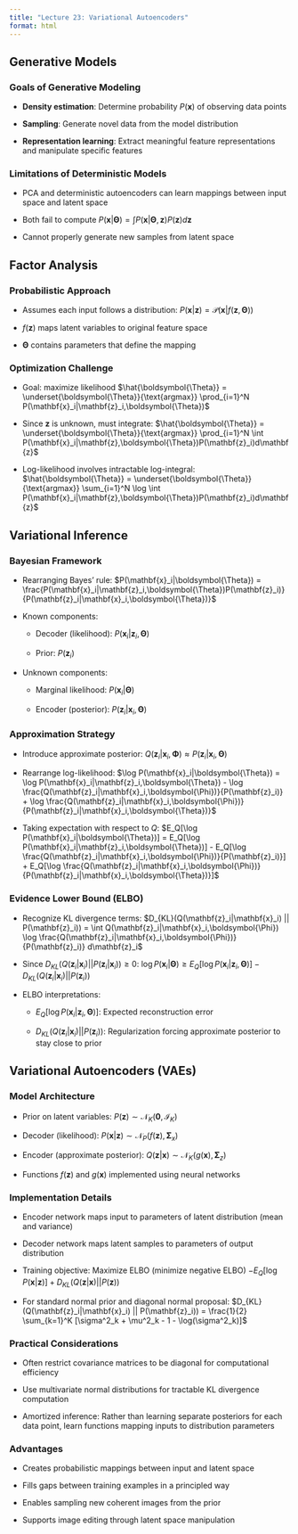 ```yaml
---
title: "Lecture 23: Variational Autoencoders"
format: html
---
```


## Generative Models

### Goals of Generative Modeling

- **Density estimation**: Determine probability $P(\mathbf{x})$ of observing data points

- **Sampling**: Generate novel data from the model distribution

- **Representation learning**: Extract meaningful feature representations and manipulate specific features

### Limitations of Deterministic Models

- PCA and deterministic autoencoders can learn mappings between input space and latent space

- Both fail to compute $P(\mathbf{x}|\boldsymbol{\Theta}) = \int P(\mathbf{x}|\boldsymbol{\Theta}, \mathbf{z})P(\mathbf{z})d\mathbf{z}$

- Cannot properly generate new samples from latent space

## Factor Analysis

### Probabilistic Approach

- Assumes each input follows a distribution: $P(\mathbf{x}|\mathbf{z}) = \mathcal{P}(\mathbf{x}|f(\mathbf{z},\boldsymbol{\Theta}))$

- $f(\mathbf{z})$ maps latent variables to original feature space

- $\boldsymbol{\Theta}$ contains parameters that define the mapping

### Optimization Challenge

- Goal: maximize likelihood $\hat{\boldsymbol{\Theta}} = \underset{\boldsymbol{\Theta}}{\text{argmax}} \prod_{i=1}^N P(\mathbf{x}_i|\mathbf{z}_i,\boldsymbol{\Theta})$

- Since $\mathbf{z}$ is unknown, must integrate: $\hat{\boldsymbol{\Theta}} = \underset{\boldsymbol{\Theta}}{\text{argmax}} \prod_{i=1}^N \int P(\mathbf{x}_i|\mathbf{z},\boldsymbol{\Theta})P(\mathbf{z}_i)d\mathbf{z}$

- Log-likelihood involves intractable log-integral: $\hat{\boldsymbol{\Theta}} = \underset{\boldsymbol{\Theta}}{\text{argmax}} \sum_{i=1}^N \log \int P(\mathbf{x}_i|\mathbf{z},\boldsymbol{\Theta})P(\mathbf{z}_i)d\mathbf{z}$

## Variational Inference

### Bayesian Framework

- Rearranging Bayes' rule: $P(\mathbf{x}_i|\boldsymbol{\Theta}) = \frac{P(\mathbf{x}_i|\mathbf{z}_i,\boldsymbol{\Theta})P(\mathbf{z}_i)}{P(\mathbf{z}_i|\mathbf{x}_i,\boldsymbol{\Theta})}$

- Known components:

  - Decoder (likelihood): $P(\mathbf{x}_i|\mathbf{z}_i,\boldsymbol{\Theta})$

  - Prior: $P(\mathbf{z}_i)$

- Unknown components:

  - Marginal likelihood: $P(\mathbf{x}_i|\boldsymbol{\Theta})$

  - Encoder (posterior): $P(\mathbf{z}_i|\mathbf{x}_i,\boldsymbol{\Theta})$

### Approximation Strategy

- Introduce approximate posterior: $Q(\mathbf{z}_i|\mathbf{x}_i,\boldsymbol{\Phi}) \approx P(\mathbf{z}_i|\mathbf{x}_i,\boldsymbol{\Theta})$

- Rearrange log-likelihood: 
  $\log P(\mathbf{x}_i|\boldsymbol{\Theta}) = \log P(\mathbf{x}_i|\mathbf{z}_i,\boldsymbol{\Theta}) - \log \frac{Q(\mathbf{z}_i|\mathbf{x}_i,\boldsymbol{\Phi})}{P(\mathbf{z}_i)} + \log \frac{Q(\mathbf{z}_i|\mathbf{x}_i,\boldsymbol{\Phi})}{P(\mathbf{z}_i|\mathbf{x}_i,\boldsymbol{\Theta})}$

- Taking expectation with respect to $Q$:
  $E_Q[\log P(\mathbf{x}_i|\boldsymbol{\Theta})] = E_Q[\log P(\mathbf{x}_i|\mathbf{z}_i,\boldsymbol{\Theta})] - E_Q[\log \frac{Q(\mathbf{z}_i|\mathbf{x}_i,\boldsymbol{\Phi})}{P(\mathbf{z}_i)}] + E_Q[\log \frac{Q(\mathbf{z}_i|\mathbf{x}_i,\boldsymbol{\Phi})}{P(\mathbf{z}_i|\mathbf{x}_i,\boldsymbol{\Theta})}]$

### Evidence Lower Bound (ELBO)

- Recognize KL divergence terms: 
  $D_{KL}(Q(\mathbf{z}_i|\mathbf{x}_i) || P(\mathbf{z}_i)) = \int Q(\mathbf{z}_i|\mathbf{x}_i,\boldsymbol{\Phi}) \log \frac{Q(\mathbf{z}_i|\mathbf{x}_i,\boldsymbol{\Phi})}{P(\mathbf{z}_i)} d\mathbf{z}_i$

- Since $D_{KL}(Q(\mathbf{z}_i|\mathbf{x}_i) || P(\mathbf{z}_i|\mathbf{x}_i)) \geq 0$:
  $\log P(\mathbf{x}_i|\boldsymbol{\Theta}) \geq E_Q[\log P(\mathbf{x}_i|\mathbf{z}_i,\boldsymbol{\Theta})] - D_{KL}(Q(\mathbf{z}_i|\mathbf{x}_i) || P(\mathbf{z}_i))$

- ELBO interpretations:

  - $E_Q[\log P(\mathbf{x}_i|\mathbf{z}_i,\boldsymbol{\Theta})]$: Expected reconstruction error

  - $D_{KL}(Q(\mathbf{z}_i|\mathbf{x}_i) || P(\mathbf{z}_i))$: Regularization forcing approximate posterior to stay close to prior

## Variational Autoencoders (VAEs)

### Model Architecture

- Prior on latent variables: $P(\mathbf{z}) \sim \mathcal{N}_K(\mathbf{0},\mathcal{I}_K)$

- Decoder (likelihood): $P(\mathbf{x}|\mathbf{z}) \sim \mathcal{N}_P(f(\mathbf{z}),\boldsymbol{\Sigma}_x)$

- Encoder (approximate posterior): $Q(\mathbf{z}|\mathbf{x}) \sim \mathcal{N}_K(g(\mathbf{x}),\boldsymbol{\Sigma}_z)$

- Functions $f(\mathbf{z})$ and $g(\mathbf{x})$ implemented using neural networks

### Implementation Details

- Encoder network maps input to parameters of latent distribution (mean and variance)

- Decoder network maps latent samples to parameters of output distribution

- Training objective: Maximize ELBO (minimize negative ELBO)
  $-E_Q[\log P(\mathbf{x}|\mathbf{z})] + D_{KL}(Q(\mathbf{z}|\mathbf{x}) || P(\mathbf{z}))$

- For standard normal prior and diagonal normal proposal:
  $D_{KL}(Q(\mathbf{z}_i|\mathbf{x}_i) || P(\mathbf{z}_i)) = \frac{1}{2} \sum_{k=1}^K [\sigma^2_k + \mu^2_k - 1 - \log(\sigma^2_k)]$

### Practical Considerations

- Often restrict covariance matrices to be diagonal for computational efficiency

- Use multivariate normal distributions for tractable KL divergence computation

- Amortized inference: Rather than learning separate posteriors for each data point, learn functions mapping inputs to distribution parameters

### Advantages

- Creates probabilistic mappings between input and latent space

- Fills gaps between training examples in a principled way

- Enables sampling new coherent images from the prior

- Supports image editing through latent space manipulation
